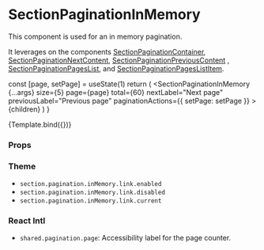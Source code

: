 
<Meta
  title="Components/Section/SectionPaginationInMemory"
  component={SectionPaginationInMemory}
/>

# SectionPaginationInMemory

This component is used for an in memory pagination.

It leverages on the components [SectionPaginationContainer](/docs/components-section-SectionPaginationContainer--default-story), [SectionPaginationNextContent](/docs/components-section-SectionPaginationNextContent--default-story), [SectionPaginationPreviousContent](/docs/components-section-SectionPaginationPreviousContent--default-story) , [SectionPaginationPagesList](/docs/components-section-SectionPaginationPagesList--default-story), and [SectionPaginationPagesListItem](/docs/components-section-SectionPaginationPagesListItem--default-story).

  const [page, setPage] = useState(1)
  return (
    <SectionPaginationInMemory
      {...args}
      size={5}
      page={page}
      total={60}
      nextLabel="Next page"
      previousLabel="Previous page"
      paginationActions={{ setPage: setPage }}
    >
      {children}
    </SectionPaginationInMemory>
  )
}

<Canvas>
  <Story name="Default" args={{ className: 'bg-primary' }}>
    {Template.bind({})}
  </Story>
</Canvas>

### Props

<ArgsTable story="Default" />

### Theme

- `section.pagination.inMemory.link.enabled`
- `section.pagination.inMemory.link.disabled`
- `section.pagination.inMemory.link.current`

### React Intl

- `shared.pagination.page`: Accessibility label for the page counter.
